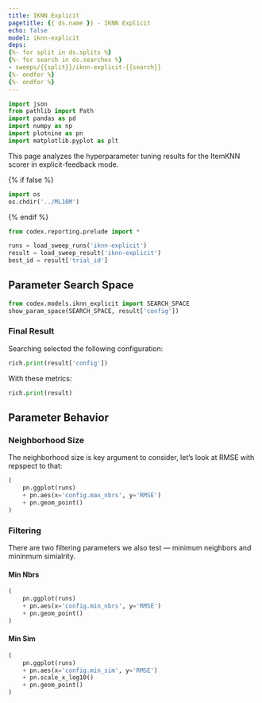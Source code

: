 ```yaml
---
title: IKNN Explicit
pagetitle: {{ ds.name }} - IKNN Explicit
echo: false
model: iknn-explicit
deps:
{%- for split in ds.splits %}
{%- for search in ds.searches %}
- sweeps/{{split}}/iknn-explicit-{{search}}
{%- endfor %}
{%- endfor %}
---
```


```python
import json
from pathlib import Path
import pandas as pd
import numpy as np
import plotnine as pn
import matplotlib.pyplot as plt
```

This page analyzes the hyperparameter tuning results for the ItemKNN scorer in
explicit-feedback mode.

{% if false %}
```python
import os
os.chdir('../ML10M')
```
{% endif %}

```python
from codex.reporting.prelude import *
```

```python
runs = load_sweep_runs('iknn-explicit')
result = load_sweep_result('iknn-explicit')
best_id = result['trial_id']
```

## Parameter Search Space

```python
from codex.models.iknn_explicit import SEARCH_SPACE
show_param_space(SEARCH_SPACE, result['config'])
```

### Final Result

Searching selected the following configuration:

```python
rich.print(result['config'])
```

With these metrics:

```python
rich.print(result)
```

## Parameter Behavior

### Neighborhood Size

The neighborhood size is key argument to consider, let's look at RMSE with
repspect to that:

```python
(
    pn.ggplot(runs)
    + pn.aes(x='config.max_nbrs', y='RMSE')
    + pn.geom_point()
)
```

### Filtering

There are two filtering parameters we also test — minimum neighbors and mininmum
simialrity.

::: {.panel-tabset}

#### Min Nbrs

```python
(
    pn.ggplot(runs)
    + pn.aes(x='config.min_nbrs', y='RMSE')
    + pn.geom_point()
)
```

#### Min Sim

```python
(
    pn.ggplot(runs)
    + pn.aes(x='config.min_sim', y='RMSE')
    + pn.scale_x_log10()
    + pn.geom_point()
)
```

:::
